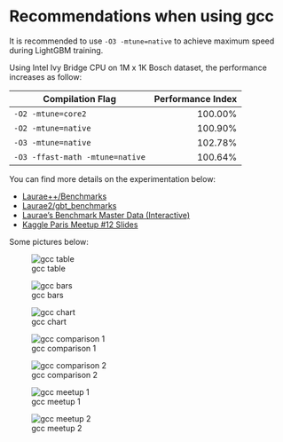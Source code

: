 # Recommendations when using gcc

It is recommended to use `-O3 -mtune=native` to achieve maximum speed during LightGBM training.

Using Intel Ivy Bridge CPU on 1M x 1K Bosch dataset, the performance increases as follow:

| Compilation Flag | Performance Index |
| --- | ---: |
| `-O2 -mtune=core2` | 100.00% |
| `-O2 -mtune=native` | 100.90% |
| `-O3 -mtune=native` | 102.78% |
| `-O3 -ffast-math -mtune=native` | 100.64% |

You can find more details on the experimentation below:

* [Laurae++/Benchmarks](https://sites.google.com/view/lauraepp/benchmarks)
* [Laurae2/gbt_benchmarks](https://github.com/Laurae2/gbt_benchmarks)
* [Laurae's Benchmark Master Data (Interactive)](https://public.tableau.com/views/gbt_benchmarks/Master-Data?:showVizHome=no)
* [Kaggle Paris Meetup #12 Slides](https://drive.google.com/file/d/0B6qJBmoIxFe0ZHNCOXdoRWMxUm8/view)

Some pictures below:

![gcc table](https://cloud.githubusercontent.com/assets/9083669/26027337/c376e22e-380c-11e7-91bc-fe0a333c03e9.png)

![gcc bars](https://cloud.githubusercontent.com/assets/9083669/26027338/d1caebcc-380c-11e7-864e-d704b39f1e63.png)

![gcc chart](https://cloud.githubusercontent.com/assets/9083669/26027353/e1bdb866-380c-11e7-97b5-22c7eac349b2.png)

![gcc comparison 1](https://cloud.githubusercontent.com/assets/9083669/26027401/c31f2f74-380d-11e7-857a-f5119791bed7.png)

![gcc comparison 2](https://cloud.githubusercontent.com/assets/9083669/26027486/d7d7e72a-380e-11e7-86c3-ccbbf42a9c55.png)

![gcc meetup 1](https://cloud.githubusercontent.com/assets/9083669/26027427/21b38f44-380e-11e7-9c95-05437782dd46.png)

![gcc meetup 2](https://cloud.githubusercontent.com/assets/9083669/26027433/362be250-380e-11e7-8982-76ac167bcd3e.png)

